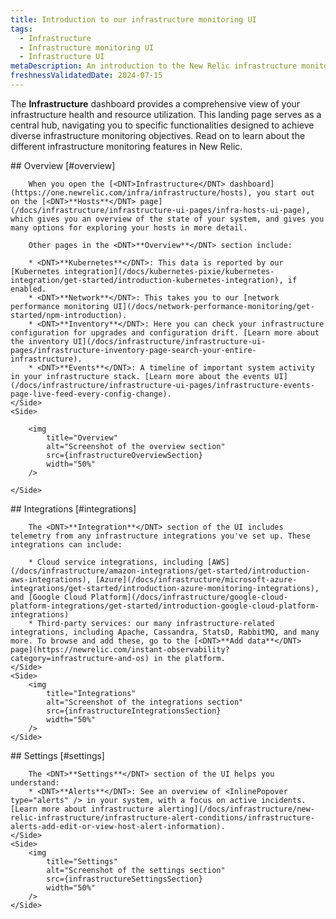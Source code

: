 ```yaml
---
title: Introduction to our infrastructure monitoring UI
tags:
  - Infrastructure
  - Infrastructure monitoring UI
  - Infrastructure UI
metaDescription: An introduction to the New Relic infrastructure monitoring UI pages. 
freshnessValidatedDate: 2024-07-15
---
```






The <DNT>**Infrastructure**</DNT> dashboard provides a comprehensive view of your infrastructure health and resource utilization. This landing page serves as a central hub, navigating you to specific functionalities designed to achieve diverse infrastructure monitoring objectives. Read on to learn about the different infrastructure monitoring features in New Relic.

<SideBySide>
    <Side>
        ## Overview [#overview] 

        When you open the [<DNT>Infrastructure</DNT> dashboard](https://one.newrelic.com/infra/infrastructure/hosts), you start out on the [<DNT>**Hosts**</DNT> page](/docs/infrastructure/infrastructure-ui-pages/infra-hosts-ui-page), which gives you an overview of the state of your system, and gives you many options for exploring your hosts in more detail. 

        Other pages in the <DNT>**Overview**</DNT> section include: 

        * <DNT>**Kubernetes**</DNT>: This data is reported by our [Kubernetes integration](/docs/kubernetes-pixie/kubernetes-integration/get-started/introduction-kubernetes-integration), if enabled. 
        * <DNT>**Network**</DNT>: This takes you to our [network performance monitoring UI](/docs/network-performance-monitoring/get-started/npm-introduction). 
        * <DNT>**Inventory**</DNT>: Here you can check your infrastructure configuration for upgrades and configuration drift. [Learn more about the inventory UI](/docs/infrastructure/infrastructure-ui-pages/infrastructure-inventory-page-search-your-entire-infrastructure).
        * <DNT>**Events**</DNT>: A timeline of important system activity in your infrastructure stack. [Learn more about the events UI](/docs/infrastructure/infrastructure-ui-pages/infrastructure-events-page-live-feed-every-config-change).
    </Side>
    <Side>

        <img
            title="Overview"
            alt="Screenshot of the overview section"
            src={infrastructureOverviewSection}
            width="50%"
        />

    </Side>
</SideBySide>

<SideBySide>
    <Side>
        ## Integrations [#integrations]

        The <DNT>**Integration**</DNT> section of the UI includes telemetry from any infrastructure integrations you've set up. These integrations can include: 

        * Cloud service integrations, including [AWS](/docs/infrastructure/amazon-integrations/get-started/introduction-aws-integrations), [Azure](/docs/infrastructure/microsoft-azure-integrations/get-started/introduction-azure-monitoring-integrations), and [Google Cloud Platform](/docs/infrastructure/google-cloud-platform-integrations/get-started/introduction-google-cloud-platform-integrations) 
        * Third-party services: our many infrastructure-related integrations, including Apache, Cassandra, StatsD, RabbitMQ, and many more. To browse and add these, go to the [<DNT>**Add data**</DNT> page](https://newrelic.com/instant-observability?category=infrastructure-and-os) in the platform. 
    </Side>
    <Side>
        <img
            title="Integrations"
            alt="Screenshot of the integrations section"
            src={infrastructureIntegrationsSection}
            width="50%"
        />
    </Side>
</SideBySide>

<SideBySide>
    <Side>
        ## Settings [#settings] 

        The <DNT>**Settings**</DNT> section of the UI helps you understand:
        * <DNT>**Alerts**</DNT>: See an overview of <InlinePopover type="alerts" /> in your system, with a focus on active incidents. [Learn more about infrastructure alerting](/docs/infrastructure/new-relic-infrastructure/infrastructure-alert-conditions/infrastructure-alerts-add-edit-or-view-host-alert-information). 
    </Side>
    <Side>
        <img
            title="Settings"
            alt="Screenshot of the settings section"
            src={infrastructureSettingsSection}
            width="50%"
        />
    </Side>
</SideBySide>
